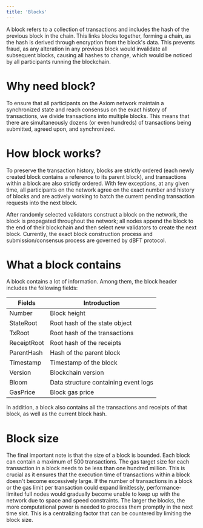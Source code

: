 ```yaml
---
title: 'Blocks'
---
```


A block refers to a collection of transactions and includes the hash of the previous block in the chain. This links blocks together, forming a chain, as the hash is derived through encryption from the block's data. This prevents fraud, as any alteration in any previous block would invalidate all subsequent blocks, causing all hashes to change, which would be noticed by all participants running the blockchain.

# Why need block?

To ensure that all participants on the Axiom network maintain a synchronized state and reach consensus on the exact history of transactions, we divide transactions into multiple blocks. This means that there are simultaneously dozens (or even hundreds) of transactions being submitted, agreed upon, and synchronized.

# How block works?

To preserve the transaction history, blocks are strictly ordered (each newly created block contains a reference to its parent block), and transactions within a block are also strictly ordered. With few exceptions, at any given time, all participants on the network agree on the exact number and history of blocks and are actively working to batch the current pending transaction requests into the next block.

After randomly selected validators construct a block on the network, the block is propagated throughout the network; all nodes append the block to the end of their blockchain and then select new validators to create the next block. Currently, the exact block construction process and submission/consensus process are governed by dBFT protocol.

# What a block contains

A block contains a lot of information. Among them, the block header includes the following fields:

| Fields      | Introduction                         |
| ----------- | ------------------------------------ |
| Number      | Block height                         |
| StateRoot   | Root hash of the state object        |
| TxRoot      | Root hash of the transactions        |
| ReceiptRoot | Root hash of the receipts            |
| ParentHash  | Hash of the parent block             |
| Timestamp   | Timestamp of the block               |
| Version     | Blockchain version                   |
| Bloom       | Data structure containing event logs |
| GasPrice    | Block gas price                      |

In addition, a block also contains all the transactions and receipts of that block, as well as the current block hash.

# Block size

The final important note is that the size of a block is bounded. Each block can contain a maximum of 500 transactions. The gas target size for each transaction in a block needs to be less than one hundred million. This is crucial as it ensures that the execution time of transactions within a block doesn't become excessively large. If the number of transactions in a block or the gas limit per transaction could expand limitlessly, performance-limited full nodes would gradually become unable to keep up with the network due to space and speed constraints. The larger the blocks, the more computational power is needed to process them promptly in the next time slot. This is a centralizing factor that can be countered by limiting the block size.

